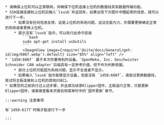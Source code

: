 
    * 请确保上位机可以正常联网，并确保下位机连接上位机的数据线具有数据传输功能。
    * SSH连接连接到上位机后输入`lsusb`并且回车，如果出现下方图片中圈起来的信息，就可以进行下一步。
        * 如果没有任何信息反馈，这是上位机的系统问题，这边无能为力，你需要更换确定正常的系统或者更换上位机。
        * 提示没有`lsusb`指令，可以执行此命令安装
            ```bash
            sudo apt-get install usbutils
            ```
            <ImageView image={require('@site/docs/General/get-id/img/606f.webp').default} size="85%" align="left" /> 
    * `1d50:606f` 属于本次你要用到的设备。`OpenMoko, Inc. Geschwister Schneider CAN adapter`后缀具有一定参考价值，但不作为判断依据。
        * 部分上位机可能因为系统问题，显示不全或者不显示。
        * 如果输入`lsusb`指令能够显示设备，但是没有 `1d50:606f`，请尝试更换数据线，尝试将主板连接到上位机的其他USB口。
    * 如果您的之前执行过上述步骤，并且成功烧录Klipper固件，主板运行正常，只是更新Klipper固件，请直接查看本页面右侧菜单栏中的`固件更新`章节。

    :::warning 注意事项

    有`1d50:6177`时候才能进行下一步

    :::


